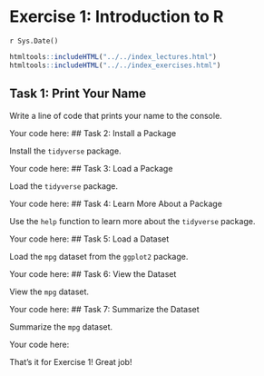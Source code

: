 # Exercise 1: Introduction to R
`r Sys.Date()`

```r
htmltools::includeHTML("../../index_lectures.html")
htmltools::includeHTML("../../index_exercises.html")
```



## Task 1: Print Your Name

Write a line of code that prints your name to the console.

Your code here:
## Task 2: Install a Package

Install the `tidyverse` package.

Your code here:
## Task 3: Load a Package

Load the `tidyverse` package.

Your code here:
## Task 4: Learn More About a Package

Use the `help` function to learn more about the `tidyverse` package.

Your code here:
## Task 5: Load a Dataset

Load the `mpg` dataset from the `ggplot2` package.

Your code here:
## Task 6: View the Dataset

View the `mpg` dataset.

Your code here:
## Task 7: Summarize the Dataset

Summarize the `mpg` dataset.

Your code here:

That's it for Exercise 1! Great job!
